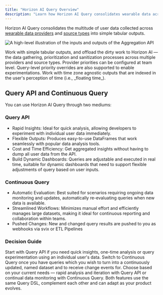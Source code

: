 ```yaml
---
title: "Horizon AI Query Overview"
description: "Learn how Horizon AI Query consolidates wearable data across providers into simple tabular outputs."
---
```



<HorizonAIBeta />

Horizon AI Query consolidates the multitude of user data collected across [wearable data providers](/wearables/providers/introduction)
and [source types](/wearables/providers/data-attributions#source-type) into simple tabular outputs.

![A high-level illustration of the inputs and outputs of the Aggregation API](/img/aggregation/overview.png)

<Card title="Consolidation" icon="merge" horizontal>
Work with simple tabular outputs, and offload the dirty work to Horizon AI — the data gathering, prioritization and sanitization
processes across multiple providers and source types.
</Card>

<Card title="Data prioritization" icon="bars-staggered" horizontal>
Provider priorities can be configured at team level. Query-level priority overrides are also supported to enable
experimentations.
</Card>

<Card title="Aggregate in floating time" icon="timeline-arrow" horizontal>
Work with time zone agnostic outputs that are indexed in the user's perception of time (i.e., _floating time_).
</Card>

## Query API and Continuous Query

You can use Horizon AI Query through two mediums:

### Query API
* Rapid Insights: Ideal for quick analysis, allowing developers to experiment with individual user data immediately.
* Flexible Outputs: Produces easy-to-use DataFrames that work seamlessly with popular data analysis tools.
* Cost and Time Efficiency: Get aggregated insights without having to dump all user data from the API.
* Build Dynamic Dashboards: Queries are adjustable and executed in real time, suitable for dynamic dashboards that need to support flexible adjustments of query based on user inputs.

### Continuous Query
* Automatic Evaluation: Best suited for scenarios requiring ongoing data monitoring and updates, automatically re-evaluating queries when new data is available.
* Streamlined Workflows: Minimizes manual effort and efficiently manages large datasets, making it ideal for continuous reporting and collaboration within teams.
* Pushed Changes: New and changed query results are pushed to you as webhooks via svix or ETL Pipelines

### Decision Guide
<Steps>
<Step title="Experiment with Query API">
    Start with Query API if you need quick insights, one-time analysis or query experimentation using an individual user's data.
</Step>
<Step title="Productize with Continuous Query">
    Switch to Continuous Query once you have queries which you wish to turn into a continuously updated, named dataset and to receive change events for.
</Step>
</Steps>
Choose based on your current needs — rapid analysis and iteration with Query API or continual data monitoring with Continuous Query. Both features use the same Query DSL, complement each other and can adapt as your product evolves.

